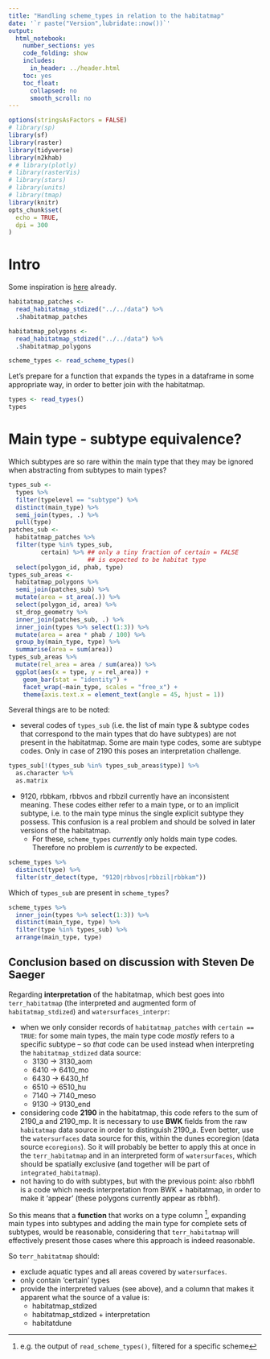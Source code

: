 ```yaml
---
title: "Handling scheme_types in relation to the habitatmap"
date: '`r paste("Version",lubridate::now())`'
output:
  html_notebook:
    number_sections: yes
    code_folding: show
    includes:
      in_header: ../header.html
    toc: yes
    toc_float:
      collapsed: no
      smooth_scroll: no
---
```


```r
options(stringsAsFactors = FALSE)
# library(sp)
library(sf)
library(raster)
library(tidyverse)
library(n2khab)
# # library(plotly)
# library(rasterVis)
# library(stars)
# library(units)
# library(tmap)
library(knitr)
opts_chunk$set(
  echo = TRUE,
  dpi = 300
)
```


# Intro

Some inspiration is [here](https://github.com/inbo/n2khab-mne-design/blob/master/310_design_atmosphere/110_vlops_datapreparation/20_verkenning.Rmd#L33) already.

```r
habitatmap_patches <- 
  read_habitatmap_stdized("../../data") %>% 
  .$habitatmap_patches
```

```r
habitatmap_polygons <- 
  read_habitatmap_stdized("../../data") %>% 
  .$habitatmap_polygons
```

```r
scheme_types <- read_scheme_types()
```

Let's prepare for a function that expands the types in a dataframe in some appropriate way, in order to better join with the habitatmap.

```r
types <- read_types()
types
```

# Main type - subtype equivalence?

Which subtypes are so rare within the main type that they may be ignored when abstracting from subtypes to main types?

```r
types_sub <-
  types %>% 
  filter(typelevel == "subtype") %>% 
  distinct(main_type) %>% 
  semi_join(types, .) %>% 
  pull(type)
patches_sub <- 
  habitatmap_patches %>% 
  filter(type %in% types_sub,
         certain) %>% ## only a tiny fraction of certain = FALSE 
                      ## is expected to be habitat type
  select(polygon_id, phab, type)
types_sub_areas <- 
  habitatmap_polygons %>% 
  semi_join(patches_sub) %>% 
  mutate(area = st_area(.)) %>% 
  select(polygon_id, area) %>% 
  st_drop_geometry %>% 
  inner_join(patches_sub, .) %>% 
  inner_join(types %>% select(1:3)) %>% 
  mutate(area = area * phab / 100) %>% 
  group_by(main_type, type) %>% 
  summarise(area = sum(area))
types_sub_areas %>% 
  mutate(rel_area = area / sum(area)) %>% 
  ggplot(aes(x = type, y = rel_area)) +
    geom_bar(stat = "identity") +
    facet_wrap(~main_type, scales = "free_x") +
    theme(axis.text.x = element_text(angle = 45, hjust = 1))
```

Several things are to be noted:

- several codes of `types_sub` (i.e. the list of main type & subtype codes that correspond to the main types that do have subtypes) are not present in the habitatmap. Some are main type codes, some are subtype codes. Only in case of 2190 this poses an interpretation challenge.

```r
types_sub[!(types_sub %in% types_sub_areas$type)] %>% 
  as.character %>% 
  as.matrix
```

- 9120, rbbkam, rbbvos and rbbzil currently have an inconsistent meaning. These codes either refer to a main type, or to an implicit subtype, i.e. to the main type minus the single explicit subtype they possess. This confusion is a real problem and should be solved in later versions of the habitatmap.
  - For these, `scheme_types` _currently_ only holds main type codes. Therefore no problem is _currently_ to be expected.

```r
scheme_types %>% 
  distinct(type) %>% 
  filter(str_detect(type, "9120|rbbvos|rbbzil|rbbkam"))
```

Which of `types_sub` are present in `scheme_types`?

```r
scheme_types %>% 
  inner_join(types %>% select(1:3)) %>% 
  distinct(main_type, type) %>% 
  filter(type %in% types_sub) %>% 
  arrange(main_type, type)
```

## Conclusion based on discussion with Steven De Saeger

Regarding **interpretation** of the habitatmap, which best goes into `terr_habitatmap` (the interpreted and augmented form of `habitatmap_stdized`) and `watersurfaces_interpr`:

- when we only consider records of `habitatmap_patches` with `certain == TRUE`: for some main types, the main type code _mostly_ refers to a specific subtype -- so _that_ code can be used instead when interpreting the `habitatmap_stdized` data source:
  - 3130 -> 3130_aom
  - 6410 -> 6410_mo
  - 6430 -> 6430_hf
  - 6510 -> 6510_hu
  - 7140 -> 7140_meso
  - 9130 -> 9130_end
- considering code **2190** in the habitatmap, this code refers to the sum of 2190_a and 2190_mp.
It is necessary to use **BWK** fields from the raw `habitatmap` data source in order to distinguish 2190_a.
Even better, use the `watersurfaces` data source for this, within the dunes ecoregion (data source `ecoregions`).
So it will probably be better to apply this at once in the `terr_habitatmap` and in an interpreted form of `watersurfaces`, which should be spatially exclusive (and together will be part of `integrated_habitatmap`).
- not having to do with subtypes, but with the previous point: also rbbhfl is a code which needs interpretation from BWK + habitatmap, in order to make it 'appear' (these polygons currently appear as rbbhf).

So this means that a **function** that works on a type column ^[e.g. the output of `read_scheme_types()`, filtered for a specific scheme], 
expanding main types into subtypes and adding the main type for complete sets of subtypes, would be reasonable, 
considering that `terr_habitatmap` will effectively present those cases where this approach is indeed reasonable.

So `terr_habitatmap` should:

- exclude aquatic types and all areas covered by `watersurfaces`.
- only contain 'certain' types
- provide the interpreted values (see above), and a column that makes it apparent what the source of a value is:
  - habitatmap_stdized
  - habitatmap_stdized + interpretation
  - habitatdune



